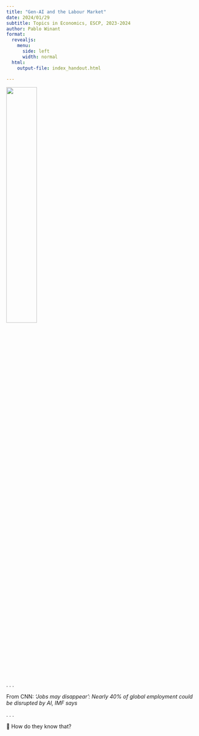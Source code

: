 ```yaml
---
title: "Gen-AI and the Labour Market"
date: 2024/01/29
subtitle: Topics in Economics, ESCP, 2023-2024
author: Pablo Winant
format:
  revealjs:
    menu:
      side: left
      width: normal
  html:
    output-file: index_handout.html

---
```


![](cnn.png){width=40%}

. . . 

From CNN: *‘Jobs may disappear’: Nearly 40% of global employment could be disrupted by AI, IMF says*

. . . 

🤔 How do they know that?
